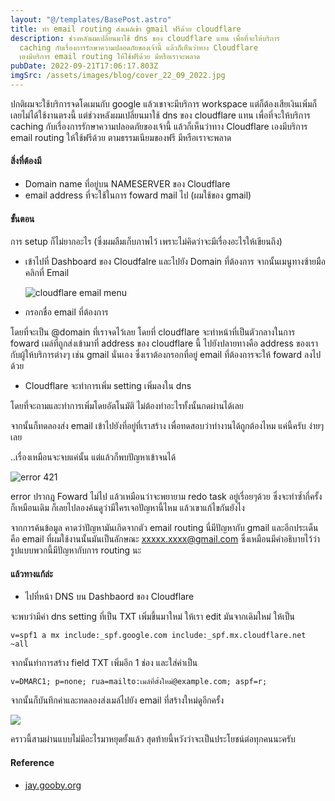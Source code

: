 ```yaml
---
layout: "@/templates/BasePost.astro"
title: ทำ email routing ส่งเมล์เข้า gmail ฟรีด้วย cloudflare
description: ช่วงหลังผมเปลี่ยนมาใช้ dns ของ cloudflare แทน เพื่อที่จะให้บริการ
  caching กับเรื่องการรักษาความปลอดภัยของเจ้านี้ แล้วก็เห็นว่าทาง Cloudflare
  เองมีบริการ email routing ให้ใช้ฟรีด้วย มีหรือเราจะพลาด
pubDate: 2022-09-21T17:06:17.803Z
imgSrc: /assets/images/blog/cover_22_09_2022.jpg
---
```

ปกติผมจะใช้บริการจดโดเมนกับ google แล้วเขาจะมีบริการ workspace แต่ก็ต้องเสียเงินเพิ่มก็เลยไม่ได้ใช้งานตรงนี้ แต่ช่วงหลังผมเปลี่ยนมาใช้ dns ของ cloudflare แทน เพื่อที่จะให้บริการ caching กับเรื่องการรักษาความปลอดภัยของเจ้านี้ แล้วก็เห็นว่าทาง Cloudflare เองมีบริการ email routing ให้ใช้ฟรีด้วย ตามธรรมเนียมของฟรี มีหรือเราจะพลาด

#### สิ่งที่ต้องมี

* Domain name ที่อยู่บน NAMESERVER ของ Cloudflare
* email address ที่จะใช้ในการ foward mail ไป (ผมใช้ของ gmail)

#### ขั้นตอน

การ setup ก็ไม่ยากอะไร (ซึ่งผมลืมเก็บภาพไว้ เพราะไม่คิดว่าจะมีเรื่องอะไรให้เขียนถึง) 

* เข้าไปที่ Dashboard ของ Cloudfalre และไปยัง Domain ที่ต้องการ จากนั้นเมนูทางซ้ายมือคลิกที่ Email

  ![cloudflare email menu](/assets/images/blog/screen-shot-2565-09-22-at-00.32.32.png)
* กรอกชื่อ email ที่ต้องการ 

โดยที่จะเป็น @domain ที่เราจดไว้เลย โดยที่ cloudflare จะทำหน้าที่เป็นตัวกลางในการ foward เมล์ที่ถูกส่งเข้ามาที่ address ของ cloudflare นี้ ไปยังปลายทางคือ address ของเรากับผู้ให้บริการต่างๆ เช่น gmail นั่นเอง ซึ่งเราต้องกรอกที่อยู่ email ที่ต้องการจะให้ foward ลงไปด้วย

* Cloudflare จะทำการเพิ่ม setting เพิ่มลงใน dns

โดยที่จะถามและทำการเพิ่มโดยอัตโนมัติ ไม่ต้องทำอะไรทั้งนั้นกดผ่านได้เลย

จากนั้นก็ทดลองส่ง email เข้าไปยังที่อยู่ที่เราสร้าง เพื่อทดสอบว่าทำงานได้ถูกต้องไหม แค่นี้ครับ ง่ายๆเลย

..เรื่องเหมือนจะจบแค่นั้น แต่แล้วก็พบปัญหาเข้าจนได้

![error 421](/assets/images/blog/screen-shot-2565-09-22-at-00.35.38.png)

error ปรากฎ Foward ไม่ไป แล้วเหมือนว่าจะพยายาม redo task อยู่เรื่อยๆด้วย ซึ่งจะทำซ้ำกี่ครั้งก็เหมือนเดิม ก็เลยไปลองค้นดูว่ามีใครเจอปัญหานี้ไหม แล้วเขาแก้ไขกันยังไง

จากการค้นข้อมูล คาดว่าปัญหามันเกิดจากตัว email routing นี่มีปัญหากับ gmail และอีกประเด็นคือ email ที่ผมใช้งานนั้นมันเป็นลักษณะ xxxxx.xxxx@gmail.com ซึ่งเหมือนมีคำอธิบายไว้ว่ารูปแบบพวกนี้มีปัญหากับการ routing นะ

#### แล้วทางแก้ล่ะ

* ไปที่หน้า DNS บน Dashbaord ของ Cloudflare

จะพบว่ามีค่า dns setting ที่เป็น TXT เพิ่มขึ้นมาใหม่ ให้เรา edit มันจากเดิมใหม่ ให้เป็น

```
v=spf1 a mx include:_spf.google.com include:_spf.mx.cloudflare.net  ~all
```

จากนั้นทำการสร้าง field TXT เพิ่มอีก 1 ช่อง และใส่ค่าเป็น

```
v=DMARC1; p=none; rua=mailto:เมล์ที่ตั้งใหม่@example.com; aspf=r;
```

จากนั้นก็บันทึกค่าและทดลองส่งเมล์ไปยัง email ที่สร้างใหม่ดูอีกครั้ง

![](/assets/images/blog/screen-shot-2565-09-22-at-00.49.36.png)

คราวนี้สามผ่านแบบไม่มีอะไรมาหยุดยั้งแล้ว สุดท้ายนี้หวังว่าจะเป็นประโยชน์ต่อทุกคนนะครับ

#### Reference

* [jay.gooby.org](https://jay.gooby.org/2022/05/06/use-a-basic-gmail-account-to-send-mail-as-with-a-domain-that-uses-cloudflare-email-routing)